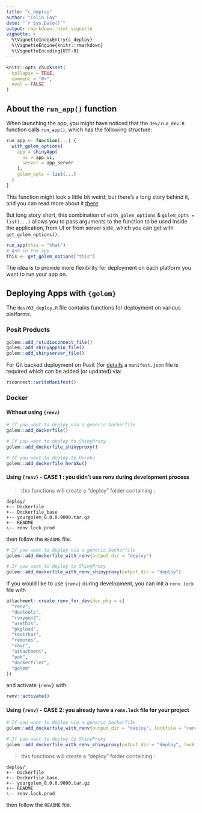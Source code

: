 ```yaml
---
title: "c_deploy"
author: "Colin Fay"
date: "`r Sys.Date()`"
output: rmarkdown::html_vignette
vignette: >
  %\VignetteIndexEntry{c_deploy}
  %\VignetteEngine{knitr::rmarkdown}
  %\VignetteEncoding{UTF-8}
---
```


<script type="text/javascript">
$(document).ready(function () {
  window.initializeCodeFolding("show" === "show");
});
</script>

```r
knitr::opts_chunk$set(
  collapse = TRUE,
  comment = "#>",
  eval = FALSE
)
```

## About the `run_app()` function

When launching the app, you might have noticed that the `dev/run_dev.R` function
calls `run_app()`, which has the following structure:

```r
run_app <- function(...) {
  with_golem_options(
    app = shinyApp(
      ui = app_ui,
      server = app_server
    ),
    golem_opts = list(...)
  )
}
```

This function might look a little bit weird, but there's a long story behind
it, and you can read more about it
[there](https://rtask.thinkr.fr/shinyapp-runapp-shinyappdir-difference/).

But long story short, this combination of `with_golem_options` & `golem_opts =
list(...)` allows you to pass arguments to the function to be used inside the
application, from UI or from server side, which you can get with
`get_golem_options()`.

```r
run_app(this = "that")
# And in the app
this <- get_golem_options("this")
```

The idea is to provide more flexibility for deployment on each platform you want
to run your app on.

## Deploying Apps with `{golem}`

The `dev/03_deploy.R` file contains functions for deployment on various platforms. 

### Posit Products

```r
golem::add_rstudioconnect_file()
golem::add_shinyappsio_file()
golem::add_shinyserver_file()
```

For Git backed deployment on Posit (for [details](https://docs.posit.co/connect/user/git-backed/#linking-git-to-posit-connect)
a `manifest.json` file is required which can be added (or updated) via:
```r
rsconnect::writeManifest()
```

### Docker 

#### Without using `{renv}`

```r
# If you want to deploy via a generic Dockerfile
golem::add_dockerfile()

# If you want to deploy to ShinyProxy
golem::add_dockerfile_shinyproxy()

# If you want to deploy to Heroku
golem::add_dockerfile_heroku()
```

#### Using `{renv}` - CASE 1 : you didn't use renv during development process


> this functions will create a "deploy" folder containing : 

```
deploy/
+-- Dockerfile
+-- Dockerfile_base
+-- yourgolem_0.0.0.9000.tar.gz
+-- README
\-- renv.lock.prod
```

then follow the `README` file.

```r
# If you want to deploy via a generic Dockerfile
golem::add_dockerfile_with_renv(output_dir = "deploy")

# If you want to deploy to ShinyProxy
golem::add_dockerfile_with_renv_shinyproxy(output_dir = "deploy")
```

If you would like to use `{renv}` during development, you can init a 
`renv.lock` file with

```r
attachment::create_renv_for_dev(dev_pkg = c(
  "renv",
  "devtools",
  "roxygen2",
  "usethis",
  "pkgload",
  "testthat",
  "remotes",
  "covr",
  "attachment",
  "pak",
  "dockerfiler",
  "golem"
))
```

and activate `{renv}` with

```r
renv::activate()
```


#### Using `{renv}` - CASE 2: you already have a `renv.lock` file for your project

```r
# If you want to deploy via a generic Dockerfile
golem::add_dockerfile_with_renv(output_dir = "deploy", lockfile = "renv.lock")

# If you want to deploy to ShinyProxy
golem::add_dockerfile_with_renv_shinyproxy(output_dir = "deploy", lockfile = "renv.lock")
```

> this functions will create a "deploy" folder containing : 

```
deploy/
+-- Dockerfile
+-- Dockerfile_base
+-- yourgolem_0.0.0.9000.tar.gz
+-- README
\-- renv.lock.prod
```

then follow the `README` file.
